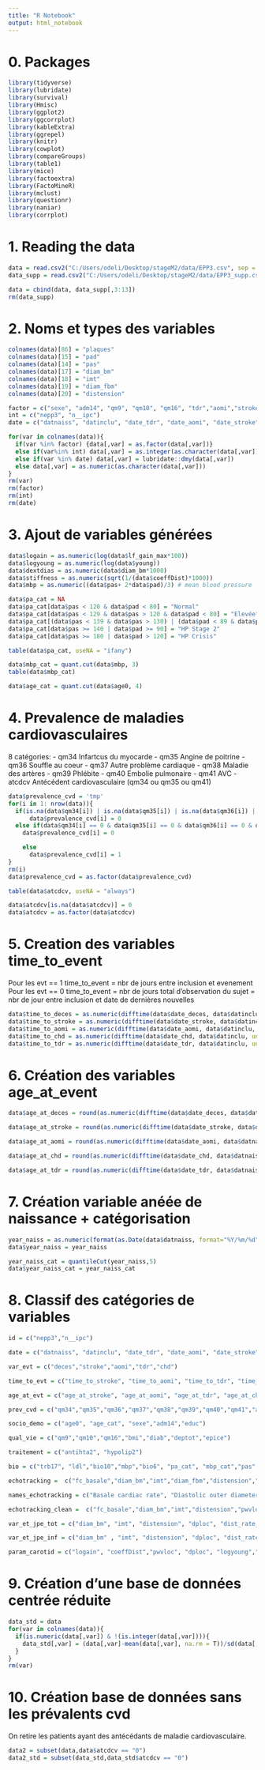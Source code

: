 ```yaml
---
title: "R Notebook"
output: html_notebook
---
```


# 0. Packages

```r
library(tidyverse)
library(lubridate)
library(survival)
library(Hmisc)
library(ggplot2)
library(ggcorrplot)
library(kableExtra)
library(ggrepel)
library(knitr)
library(cowplot)
library(compareGroups)
library(table1)
library(mice)
library(factoextra)
library(FactoMineR)
library(mclust)
library(questionr)
library(naniar)
library(corrplot)
```

# 1. Reading the data

```r
data = read.csv2("C:/Users/odeli/Desktop/stageM2/data/EPP3.csv", sep = ";", header = T)
data_supp = read.csv2("C:/Users/odeli/Desktop/stageM2/data/EPP3_supp.csv", sep = ";", header = T)
```
```r
data = cbind(data, data_supp[,3:13])
rm(data_supp)
```


# 2. Noms et types des variables


```r
colnames(data)[86] = "plaques"
colnames(data)[15] = "pad"
colnames(data)[14] = "pas"
colnames(data)[17] = "diam_bm"
colnames(data)[18] = "imt" 
colnames(data)[19] = "diam_fbm"
colnames(data)[20] = "distension"
```

```r
factor = c("sexe", "adm14", "qm9", "qm10", "qm16", "tdr","aomi","stroke","chd","deces", "deptot", "diab", "hypolip2", "antihta2", "educ","sens_hf_t_phase", "sens_phase_hf_c", "sens_phase", "qm34","qm35","qm36","qm37","qm38","qm39","qm40","qm41", "atcdcv", "plaques")
int = c("nepp3", "n__ipc")
date = c("datnaiss", "datinclu", "date_tdr", "date_aomi", "date_stroke", "date_chd", "date_deces")

for(var in colnames(data)){
  if(var %in% factor) {data[,var] = as.factor(data[,var])}
  else if(var%in% int) data[,var] = as.integer(as.character(data[,var]))
  else if(var %in% date) data[,var] = lubridate::dmy(data[,var])
  else data[,var] = as.numeric(as.character(data[,var]))
}
rm(var)
rm(factor)
rm(int)
rm(date)
```

# 3. Ajout de variables générées

```r
data$logain = as.numeric(log(data$lf_gain_max*100))
data$logyoung = as.numeric(log(data$young))
data$dextdias = as.numeric(data$diam_bm*1000)
data$stiffness = as.numeric(sqrt(1/(data$coeffDist)*1000))
data$mbp = as.numeric((data$pas+ 2*data$pad)/3) # mean blood pressure
```

```r
data$pa_cat = NA
data$pa_cat[data$pas < 120 & data$pad < 80] = "Normal"
data$pa_cat[data$pas < 129 & data$pas > 120 & data$pad < 80] = "Elevée"
data$pa_cat[(data$pas < 139 & data$pas > 130) | (data$pad < 89 & data$pad > 80)] = "HP Stage 1"
data$pa_cat[data$pas >= 140 | data$pad >= 90] = "HP Stage 2"
data$pa_cat[data$pas >= 180 | data$pad > 120] = "HP Crisis"
```
```r
table(data$pa_cat, useNA = "ifany")
```
```r
data$mbp_cat = quant.cut(data$mbp, 3)
table(data$mbp_cat)
```

```r
data$age_cat = quant.cut(data$age0, 4)
```

# 4. Prevalence de maladies cardiovasculaires

8 catégories:
- qm34 Infartcus du myocarde
- qm35 Angine de poitrine
- qm36 Souffle au coeur
- qm37 Autre problème cardiaque
- qm38 Maladie des artères
- qm39 Phlébite
- qm40 Embolie pulmonaire
- qm41 AVC
- atcdcv Antécédent cardiovasculaire (qm34 ou qm35 ou qm41)


```r
data$prevalence_cvd = 'tmp'
for(i in 1: nrow(data)){
  if(is.na(data$qm34[i]) | is.na(data$qm35[i]) | is.na(data$qm36[i]) | is.na(data$qm37[i]) | is.na(data$qm38[i]) | is.na(data$qm39[i]) | is.na(data$qm40[i]) | is.na(data$qm41[i]))
      data$prevalence_cvd[i] = 0
  else if(data$qm34[i] == 0 & data$qm35[i] == 0 & data$qm36[i] == 0 & data$qm37[i] == 0 & data$qm38[i] == 0 & data$qm39[i] == 0 & data$qm40[i] == 0 & data$qm41[i] == 0)
    data$prevalence_cvd[i] = 0

    else
      data$prevalence_cvd[i] = 1
}
rm(i)
data$prevalence_cvd = as.factor(data$prevalence_cvd)
```


```r
table(data$atcdcv, useNA = "always")
```
```r
data$atcdcv[is.na(data$atcdcv)] = 0
data$atcdcv = as.factor(data$atcdcv)
```


# 5. Creation des variables time_to_event 

Pour les evt == 1 time_to_event = nbr de jours entre inclusion et evenement
Pour les evt == 0 time_to_event = nbr de jours total d'observation du sujet = nbr de jour entre inclusion et date de dernières nouvelles

```r
data$time_to_deces = as.numeric(difftime(data$date_deces, data$datinclu, unit = "days"))
data$time_to_stroke = as.numeric(difftime(data$date_stroke, data$datinclu, unit = "days"))
data$time_to_aomi = as.numeric(difftime(data$date_aomi, data$datinclu, unit = "days"))
data$time_to_chd = as.numeric(difftime(data$date_chd, data$datinclu, unit = "days"))
data$time_to_tdr = as.numeric(difftime(data$date_tdr, data$datinclu, unit = "days"))
```

# 6. Création des variables age_at_event
```r
data$age_at_deces = round(as.numeric(difftime(data$date_deces, data$datnaiss, unit = "days"))/365,2)

data$age_at_stroke = round(as.numeric(difftime(data$date_stroke, data$datnaiss, unit = "days"))/365,2)

data$age_at_aomi = round(as.numeric(difftime(data$date_aomi, data$datnaiss, unit = "days"))/365,2)

data$age_at_chd = round(as.numeric(difftime(data$date_chd, data$datnaiss, unit = "days"))/365,2)

data$age_at_tdr = round(as.numeric(difftime(data$date_tdr, data$datnaiss, unit = "days"))/365,2)
```

# 7. Création variable anéée de naissance + catégorisation

```r
year_naiss = as.numeric(format(as.Date(data$datnaiss, format="%Y/%m/%d"),"%Y"))
data$year_naiss = year_naiss
```
```r
year_naiss_cat = quantileCut(year_naiss,5)
data$year_naiss_cat = year_naiss_cat
```

# 8. Classif des catégories de variables

```r
id = c("nepp3","n__ipc")

date = c("datnaiss", "datinclu", "date_tdr", "date_aomi", "date_stroke", "date_chd", "date_deces")

var_evt = c("deces","stroke","aomi","tdr","chd")

time_to_evt = c("time_to_stroke", "time_to_aomi", "time_to_tdr", "time_to_chd","time_to_deces")

age_at_evt = c("age_at_stroke", "age_at_aomi", "age_at_tdr", "age_at_chd","age_at_deces")

prev_cvd = c("qm34","qm35","qm36","qm37","qm38","qm39","qm40","qm41","atcdcv","prevalence_cvd")

socio_demo = c("age0", "age_cat", "sexe","adm14","educ")

qual_vie = c("qm9","qm10","qm16","bmi","diab","deptot","epice")

traitement = c("antihta2", "hypolip2")

bio = c("trb17", "ldl","bio10","mbp","bio6", "pa_cat", "mbp_cat","pas","pad")

echotracking =  c("fc_basale","diam_bm","imt","diam_fbm","distension","pwvloc", "dploc","debut","dist_rate_moy","dist_rate_var","rr_int_moy","rr_int_var","lf_dist_rate_t","hf_dist_rate_t","hf_dist_rate_c","lf_rrint_t","hf_rr_int_t","hf_rrint_c","freq_resp","lf_coh_max","lf_coh_moy","lf_gain_max","lf_gain_moy","lf_phase","sens_phase","hf_c_coh_max","hf_c_coh_moy","hf_c_gain_max","hf_c_gain_moy","hf_c_phase","sens_phase_hf_c","hf_t_coh_max","hf_t_coh_moy","hf_t_gain_max","hf_t_gain_moy","hf_t_phase","sens_hf_t_phase","dist_moy","dist_var","cws","coeffDist","compli","wcsa","young","plaques","logain","logyoung","dextdias","stiffness")

names_echotracking = c("Basale cardiac rate", "Diastolic outer diameter (bm)", "Itima Media Thickness","Diastolic Outer Diameter (fbm)","Distension", "Pulse Wave Velocity","Central Pulse Pressure",  "Bigining", "Distension Rate (Mean)", "Distension Rate (Variance)", "RR interval (Mean)","RR interval (Variance)", "Low frequency Distension Rate (t)","High frequency Distension rate (t)","High frequency Distensin Rate (c)", "Low frequency RR interval (t)", "High frequency RR interval (t)","High frequency RR interval (c)", "Respiratory rate", "Low frequency COH (Max)","Low frequency COH (Mean)","Low frequency Gain (Max)","Low frequency Gain (Mean)","Low frequency phase","Sens phase","High frequency COH (Max) (c)","High frequency COH (Mean) (c)", "High frequency Gain (Max) (c)","High frequency Gain (Mean) (c)","High frequency phase (c)", "High frequency sens phase (c)","High frequency COH (Max) (t)","High frequency COH (Mean) (t)","High frequency Gain (Max) (t)","High frequency Gain (Mean) (t)", "High frequency phase (t)","High freqeuncy sens_phase (t)","Distension (Mean)","Distension (Variance)","Circumferential Wall Stress","Coefficient of distensibility","Cross Sectional Compliance", "Wall Cross Sectionnal Area", "Young Module","Presence of plaques","Gain (log)", "Young Module (log)","Diastolic outer diameter (bm*1000)","Stiffness")

echotracking_clean =  c("fc_basale","diam_bm","imt","distension","pwvloc", "dploc","dist_rate_moy","rr_int_moy","lf_dist_rate_t","hf_dist_rate_t","hf_dist_rate_c","lf_rrint_t","hf_rr_int_t","hf_rrint_c","freq_resp","lf_coh_moy","lf_gain_moy","hf_c_coh_moy","hf_c_gain_moy","hf_t_coh_moy","hf_t_gain_moy","dist_moy","cws","coeffDist","compli","wcsa","young","plaques","logain","logyoung","dextdias","stiffness")

var_et_jpe_tot = c("diam_bm", "imt", "distension", "dploc", "dist_rate_moy",  "rr_int_moy","lf_dist_rate_t","hf_dist_rate_t","lf_rrint_t","hf_rr_int_t","lf_coh_moy", "hf_c_coh_moy", "hf_c_gain_moy", "cws","coeffDist", "compli", "wcsa", "young","logain","stiffness")

var_et_jpe_inf = c("diam_bm" , "imt", "distension", "dploc", "dist_rate_moy","coeffDist", "young","logain","stiffness")

param_carotid = c("logain", "coeffDist","pwvloc", "dploc", "logyoung","imt", "dextdias", "stiffness", "plaques")
```



# 9. Création d'une base de données centrée réduite

```r
data_std = data
for(var in colnames(data)){
  if(is.numeric(data[,var]) & !(is.integer(data[,var]))){
    data_std[,var] = (data[,var]-mean(data[,var], na.rm = T))/sd(data[,var], na.rm = T)
  }
}
rm(var)
```

# 10. Création base de données sans les prévalents cvd

On retire les patients ayant des antécédants de maladie cardiovasculaire.
```r
data2 = subset(data,data$atcdcv == "0")
data2_std = subset(data_std,data_std$atcdcv == "0")
```